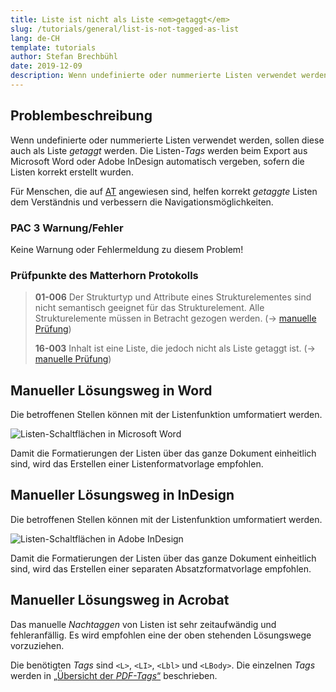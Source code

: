 ```yaml
---
title: Liste ist nicht als Liste <em>getaggt</em>
slug: /tutorials/general/list-is-not-tagged-as-list
lang: de-CH
template: tutorials
author: Stefan Brechbühl
date: 2019-12-09
description: Wenn undefinierte oder nummerierte Listen verwendet werden, sollen diese auch als Liste getaggt werden. Die Listen-Tags werden beim Export aus Microsoft Word oder Adobe InDesign automatisch vergeben, sofern die Listen korrekt erstellt wurden.
---
```

## Problembeschreibung

Wenn undefinierte oder nummerierte Listen verwendet werden, sollen diese auch als Liste *getaggt* werden. Die Listen-*Tags* werden beim Export aus Microsoft Word oder Adobe InDesign automatisch vergeben, sofern die Listen korrekt erstellt wurden.

Für Menschen, die auf [AT](https://accessible-pdf.info/de/glossar/#assistive-technologie) angewiesen sind, helfen korrekt *getaggte* Listen dem Verständnis und verbessern die Navigationsmöglichkeiten.

### PAC 3 Warnung/Fehler

Keine Warnung oder Fehlermeldung zu diesem Problem!

### Prüfpunkte des Matterhorn Protokolls

> **01-006** Der Strukturtyp und Attribute eines Strukturelementes sind nicht semantisch geeignet für das Strukturelement. Alle Strukturelemente müssen in Betracht gezogen werden. (→ [manuelle Prüfung](https://accessible-pdf.info/de/glossar/#manuelle-pruefung))
> 
> **16-003** Inhalt ist eine Liste, die jedoch nicht als Liste getaggt ist. (→ [manuelle Prüfung](https://accessible-pdf.info/de/glossar/#manuelle-pruefung))

## Manueller Lösungsweg in Word

Die betroffenen Stellen können mit der Listenfunktion umformatiert werden.

![Listen-Schaltflächen in Microsoft Word](https://accessible-pdf.info/content/uploads/word_list_icons.png)

Damit die Formatierungen der Listen über das ganze Dokument einheitlich sind, wird das Erstellen einer Listenformatvorlage empfohlen.

## Manueller Lösungsweg in InDesign

Die betroffenen Stellen können mit der Listenfunktion umformatiert werden.

![Listen-Schaltflächen in Adobe InDesign](https://accessible-pdf.info/content/uploads/indesign_list_icons.png)

Damit die Formatierungen der Listen über das ganze Dokument einheitlich sind, wird das Erstellen einer separaten Absatzformatvorlage empfohlen.

## Manueller Lösungsweg in Acrobat

Das manuelle *Nachtaggen* von Listen ist sehr zeitaufwändig und fehleranfällig. Es wird empfohlen eine der oben stehenden Lösungswege vorzuziehen.

Die benötigten *Tags* sind `<L>`, `<LI>`, `<Lbl>` und `<LBody>`. Die einzelnen *Tags* werden in [„Übersicht der *PDF-Tags*“](https://accessible-pdf.info/de/basics/uebersicht-der-pdf-tags/) beschrieben.